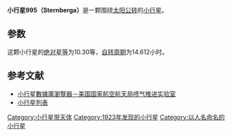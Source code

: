 {{Infobox planet
| bgcolour = #FFFFC0
| name = 995 Sternberga
| symbol = 
| image = 
| caption = 
| discovery = yes
| discovery_ref = 
| discoverer = [[S._Belyavskij|S. Belyavskij]]
| discovery_site = Simeis
| discovered = 1923年7月8日
| designations = yes
| mp_name = 
| named_after = 
| alt_names = 1923 NP
| mp_category = [[小行星帶|主帶]]
| orbit_ref = <ref>[http://ssd.jpl.nasa.gov/sbdb.cgi?sstr=995 995 Sternberga (1923 NP)]</ref>
| epoch = 1912年10月27日
| aphelion = {{convert|3.0499464|AU|km|3|abbr=on|lk=out}}
| perihelion = {{convert|3.0499464|AU|km|3|abbr=on}}
| semimajor = {{convert|2.6153689|AU|km|3|abbr=on}}
| eccentricity = 0.1661630
| period = 1544.8910581 [[日|日]]<br />4.23[[儒略年|儒略年]]
| avg_speed = 
| inclination = 13.05475°
| asc_node = 221.94383°
| mean_anomaly = 27.00889°
| arg_peri = 121.84420
| satellites = 
| physical_characteristics = yes
| dimensions = 
| mass = 
| density = 
| surface_grav = 
| escape_velocity = 
| sidereal_day = 
| axial_tilt = 
| pole_ecliptic_lat = 
| pole_ecliptic_lon = 
| albedo = 
| temperatures= 
| temp_name1 = 
| mean_temp_1 = 
| max_temp_1 = 
| temp_name2 = 
| max_temp_2 = 
| spectral_type = 
| abs_magnitude = 10.30
}}

'''小行星995（Sternberga）'''是一颗围绕[[太阳|太阳]][[公转|公转]]的[[小行星|小行星]]。

==参数==
这颗小行星的[[绝对星等|绝对星等]]为10.30等，[[自转周期|自转周期]]为14.612小时。

==参考文献==
{{reflist}}

*[http://ssd.jpl.nasa.gov/sbdb.cgi#top 小行星數據庫瀏覽器－美国国家航空航天局喷气推进实验室] {{Wayback|url=http://ssd.jpl.nasa.gov/sbdb.cgi#top |date=20100929043420 }}
*[http://cfa-www.harvard.edu/iau/lists/NumberedMPs.txt 小行星列表] {{Wayback|url=http://cfa-www.harvard.edu/iau/lists/NumberedMPs.txt |date=20080517010638 }}

{{Minor Planet Number|[[小行星994|小行星994]]|[[小行星996|小行星996]]}}
{{小天体}}

[[Category:小行星带天体|Category:小行星带天体]]
[[Category:1923年发现的小行星|Category:1923年发现的小行星]]
[[Category:以人名命名的小行星|Category:以人名命名的小行星]]